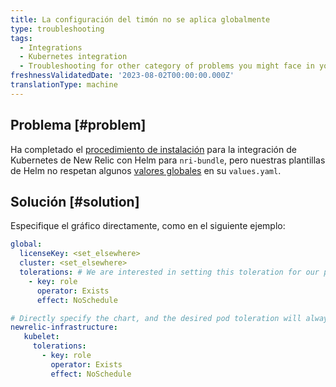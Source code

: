 ```yaml
---
title: La configuración del timón no se aplica globalmente
type: troubleshooting
tags:
  - Integrations
  - Kubernetes integration
  - Troubleshooting for other category of problems you might face in your New Relic Kubernetes integration.
freshnessValidatedDate: '2023-08-02T00:00:00.000Z'
translationType: machine
---
```


## Problema [#problem]

Ha completado el [procedimiento de instalación](/docs/kubernetes-monitoring-integration#install) para la integración de Kubernetes de New Relic con Helm para `nri-bundle`, pero nuestras plantillas de Helm no respetan algunos [valores globales](https://github.com/newrelic/helm-charts/tree/master/charts/nri-bundle#values) en su `values.yaml`.

## Solución [#solution]

Especifique el gráfico directamente, como en el siguiente ejemplo:

```yml
global: 
  licenseKey: <set_elsewhere>
  cluster: <set_elsewhere>
  tolerations: # We are interested in setting this toleration for our pods, but the global value is not respected for some reason 
    - key: role
      operator: Exists
      effect: NoSchedule

# Directly specify the chart, and the desired pod toleration will always be respected
newrelic-infrastructure: 
   kubelet: 
     tolerations: 
       - key: role
         operator: Exists
         effect: NoSchedule 
```
